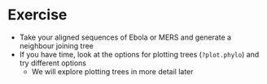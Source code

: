 # Exercise

- Take your aligned sequences of Ebola or MERS and generate a neighbour joining tree
- If you have time, look at the options for plotting trees (```?plot.phylo```) and try different options
  - We will explore plotting trees in more detail later